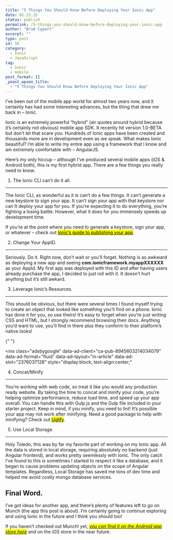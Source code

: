 ```yaml
---
title: "5 Things You Should Know Before Deploying Your Ionic App"
date: 02.23.15
status: publish
permalink: /5-things-you-should-know-before-deploying-your-ionic-app
author: "Brad Cypert"
excerpt: ""
type: post
id: 16
category:
  - Ionic
  - JavaScript
tag:
  - ionic
  - mobile
post_format: []
_yoast_wpseo_title:
  - "5 Things You Should Know Before Deploying Your Ionic App"
---
```


I’ve been out of the mobile app world for almost two years now, and it certainly has had some interesting advances, but the thing that drew me back in – Ionic.

Ionic is an extremely powerful “hybrid” (air quotes around hybrid because it’s certainly not obvious) mobile app SDK. It recently hit version 1.0-BETA but don’t let that scare you. Hundreds of Ionic apps have been created and thousands more are in development even as we speak. What makes Ionic beautiful? I’m able to write my entire app using a framework that I know and am extremely comfortable with – AngularJS.

Here’s my only hiccup – although I’ve produced several mobile apps (iOS &amp; Android both), this is my first hybrid app. There are a few things you really need to know.

1. The Ionic CLI can’t do it all.

---

The Ionic CLI, as wonderful as it is can’t do a few things. It can’t generate a new keystore to sign your app. It can’t sign your app with that keystore nor can It deploy your app for you. If you’re expecting it to do everything, you’re fighting a losing battle. However, what it does for you immensely speeds up development time.

If you’re at the point where you need to generate a keystore, sign your app, or whatever – check out [<mark>Ionic’s guide to publishing your app</mark>](http://ionicframework.com/docs/guide/publishing.html).

2. Change Your AppID.

---

Seriously. Do it. Right now, don’t wait or you’ll forget. Nothing is as awkward as deploying a new app and seeing **com.ionicframework.myappXXXXXX** as your AppId. My first app was deployed with this ID and after having users already purchase the app, I decided to just roll with it. It doesn’t hurt anything but it’s still awkard.

3. Leverage Ionic’s Resources.

---

This should be obvious, but there were several times I found myself trying to create an object that looked like something you’ll find on a phone. Ionic has done it for you, so use theirs! It’s easy to forget when you’re just writing CSS and HTML, but I strongly recommend browsing their docs. Anything you’d want to use, you’ll find in there plus they conform to their platform’s native looks!

<script async="" src="//pagead2.googlesyndication.com/pagead/js/adsbygoogle.js"></script>{" "}

<ins
  class="adsbygoogle"
  data-ad-client="ca-pub-8945603214034079"
  data-ad-format="fluid"
  data-ad-layout="in-article"
  data-ad-slot="2376037128"
  style="display:block; text-align:center;"
></ins>
<script>(adsbygoogle = window.adsbygoogle || []).push({});</script>

4. Concat/Minify

---

You’re working with web code, so treat it like you would any production ready website. By taking the time to concat and minify your code, you’re helping optimize performance, reduce load time, and speed up your app overall. You can handle this with Gulp.js and the Gulp file included in your starter project. Keep in mind, if you minify, you need to lint! It’s possible your app may not work after minifying. Need a good package to help with minifying? Check out [<mark>Uglify</mark>](https://www.npmjs.com/package/gulp-uglifyjs).

5. Use Local Storage.

---

Holy Toledo, this was by far my favorite part of working on my Ionic app. All the data is stored in local storage, requiring absolutely no backend (just Angular frontend), and works pretty seemlessly with Ionic. The only catch I’ve found to this is sometimes I started to respect it like a database, and it began to cause problems updating objects on the scope of Angular templates. Regardless, Local Storage has saved me tons of dev time and helped me avoid costly mongo database services.

## Final Word.

I’ve got ideas for another app, and there’s plenty of features left to go on Munch (the app this post is about). I’m certainly going to continue exploring and using Ionic in the future and I think you should too!

If you haven’t checked out Munch! yet, <mark>[_you can find it on the Android app store here_](https://play.google.com/store/apps/details?id=com.ionicframework.myapp259284)</mark> and on the iOS store in the near future.
